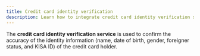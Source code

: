 ```yaml
---
title: Credit card identity verification
description: Learn how to integrate credit card identity verification service.
---
```



The **credit card identity verification service** is used to confirm the accuracy of the identity information (name, date of birth, gender, foreigner status, and KISA ID) of the credit card holder.

<Figure
  src="/gitbook-assets/en/image (235).png"
  caption="Sample credit card identity verification page"
/>
